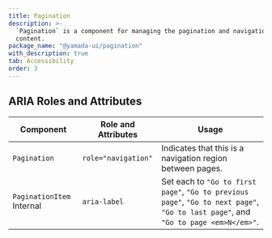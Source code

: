 ```yaml
---
title: Pagination
description: >-
  `Pagination` is a component for managing the pagination and navigation of
  content.
package_name: "@yamada-ui/pagination"
with_description: true
tab: Accessibility
order: 3
---
```


## ARIA Roles and Attributes

| Component                            | Role and Attributes | Usage                                                                                                                               |
| ------------------------------------ | ------------------- | ----------------------------------------------------------------------------------------------------------------------------------- |
| `Pagination`                         | `role="navigation"` | Indicates that this is a navigation region between pages.                                                                           |
| `PaginationItem` <Tag>Internal</Tag> | `aria-label`        | Set each to `"Go to first page"`, `"Go to previous page"`, `"Go to next page"`, `"Go to last page"`, and `"Go to page <em>N</em>"`. |
